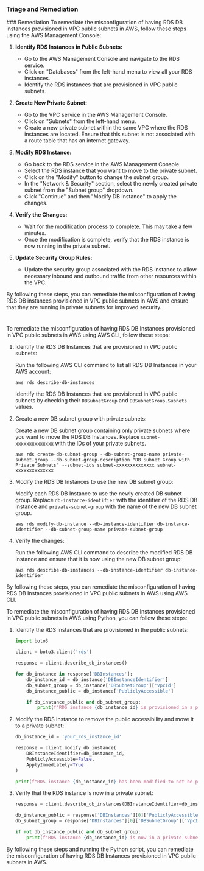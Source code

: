 
### Triage and Remediation
<Tabs>
<Tab title='Remediation'>
### Remediation

<AccordionGroup>
<Accordion title='Using Console' defaultOpen='true'>
To remediate the misconfiguration of having RDS DB instances provisioned in VPC public subnets in AWS, follow these steps using the AWS Management Console:

1. **Identify RDS Instances in Public Subnets:**
   - Go to the AWS Management Console and navigate to the RDS service.
   - Click on "Databases" from the left-hand menu to view all your RDS instances.
   - Identify the RDS instances that are provisioned in VPC public subnets.

2. **Create New Private Subnet:**
   - Go to the VPC service in the AWS Management Console.
   - Click on "Subnets" from the left-hand menu.
   - Create a new private subnet within the same VPC where the RDS instances are located. Ensure that this subnet is not associated with a route table that has an internet gateway.

3. **Modify RDS Instance:**
   - Go back to the RDS service in the AWS Management Console.
   - Select the RDS instance that you want to move to the private subnet.
   - Click on the "Modify" button to change the subnet group.
   - In the "Network & Security" section, select the newly created private subnet from the "Subnet group" dropdown.
   - Click "Continue" and then "Modify DB Instance" to apply the changes.

4. **Verify the Changes:**
   - Wait for the modification process to complete. This may take a few minutes.
   - Once the modification is complete, verify that the RDS instance is now running in the private subnet.

5. **Update Security Group Rules:**
   - Update the security group associated with the RDS instance to allow necessary inbound and outbound traffic from other resources within the VPC.

By following these steps, you can remediate the misconfiguration of having RDS DB instances provisioned in VPC public subnets in AWS and ensure that they are running in private subnets for improved security.

#
</Accordion>

<Accordion title='Using CLI'>
To remediate the misconfiguration of having RDS DB Instances provisioned in VPC public subnets in AWS using AWS CLI, follow these steps:

1. Identify the RDS DB Instances that are provisioned in VPC public subnets:
   
   Run the following AWS CLI command to list all RDS DB Instances in your AWS account:
   ```
   aws rds describe-db-instances
   ```
   Identify the RDS DB Instances that are provisioned in VPC public subnets by checking their `DBSubnetGroup` and `DBSubnetGroup.Subnets` values.

2. Create a new DB subnet group with private subnets:

   Create a new DB subnet group containing only private subnets where you want to move the RDS DB Instances. Replace `subnet-xxxxxxxxxxxxxx` with the IDs of your private subnets.
   ```
   aws rds create-db-subnet-group --db-subnet-group-name private-subnet-group --db-subnet-group-description "DB Subnet Group with Private Subnets" --subnet-ids subnet-xxxxxxxxxxxxxx subnet-xxxxxxxxxxxxxx
   ```

3. Modify the RDS DB Instances to use the new DB subnet group:

   Modify each RDS DB Instance to use the newly created DB subnet group. Replace `db-instance-identifier` with the identifier of the RDS DB Instance and `private-subnet-group` with the name of the new DB subnet group.
   ```
   aws rds modify-db-instance --db-instance-identifier db-instance-identifier --db-subnet-group-name private-subnet-group
   ```

4. Verify the changes:

   Run the following AWS CLI command to describe the modified RDS DB Instance and ensure that it is now using the new DB subnet group:
   ```
   aws rds describe-db-instances --db-instance-identifier db-instance-identifier
   ```

By following these steps, you can remediate the misconfiguration of having RDS DB Instances provisioned in VPC public subnets in AWS using AWS CLI.
</Accordion>

<Accordion title='Using Python'>
To remediate the misconfiguration of having RDS DB Instances provisioned in VPC public subnets in AWS using Python, you can follow these steps:

1. Identify the RDS instances that are provisioned in the public subnets:
   
   ```python
   import boto3

   client = boto3.client('rds')

   response = client.describe_db_instances()

   for db_instance in response['DBInstances']:
       db_instance_id = db_instance['DBInstanceIdentifier']
       db_subnet_group = db_instance['DBSubnetGroup']['VpcId']
       db_instance_public = db_instance['PubliclyAccessible']

       if db_instance_public and db_subnet_group:
           print(f"RDS instance {db_instance_id} is provisioned in a public subnet.")
   ```

2. Modify the RDS instance to remove the public accessibility and move it to a private subnet:

   ```python
   db_instance_id = 'your_rds_instance_id'

   response = client.modify_db_instance(
       DBInstanceIdentifier=db_instance_id,
       PubliclyAccessible=False,
       ApplyImmediately=True
   )

   print(f"RDS instance {db_instance_id} has been modified to not be publicly accessible.")
   ```

3. Verify that the RDS instance is now in a private subnet:

   ```python
   response = client.describe_db_instances(DBInstanceIdentifier=db_instance_id)

   db_instance_public = response['DBInstances'][0]['PubliclyAccessible']
   db_subnet_group = response['DBInstances'][0]['DBSubnetGroup']['VpcId']

   if not db_instance_public and db_subnet_group:
       print(f"RDS instance {db_instance_id} is now in a private subnet.")
   ```

By following these steps and running the Python script, you can remediate the misconfiguration of having RDS DB Instances provisioned in VPC public subnets in AWS.
</Accordion>

</AccordionGroup>
</Tab>
</Tabs>
